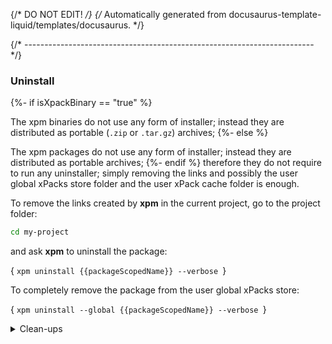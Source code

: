 {/* DO NOT EDIT! */}
{/* Automatically generated from docusaurus-template-liquid/templates/docusaurus. */}




{/* ------------------------------------------------------------------------ */}

### Uninstall

{%- if isXpackBinary == "true" %}

The xpm binaries do not use any form of installer; instead they
are distributed as
portable (<code>.zip</code> or <code>.tar.gz</code>) archives;
{%- else %}

The xpm packages do not use any form of installer; instead they
are distributed as
portable archives;
{%- endif %}
therefore they do not require to run any uninstaller; simply removing the
links and possibly the user global xPacks store folder and
the user xPack cache folder is enough.

To remove the links created by
**xpm** in the current project,
go to the project folder:

```sh
cd my-project
```

and ask **xpm** to uninstall the package:

<CodeBlock language="sh"> {
`xpm uninstall {{packageScopedName}} --verbose
`} </CodeBlock>

To completely remove the package from the user global xPacks store:

<CodeBlock language="sh"> {
`xpm uninstall --global {{packageScopedName}} --verbose
`} </CodeBlock>

<details>
<summary>Clean-ups</summary>

<CommonXpmCleanUps />

</details>
